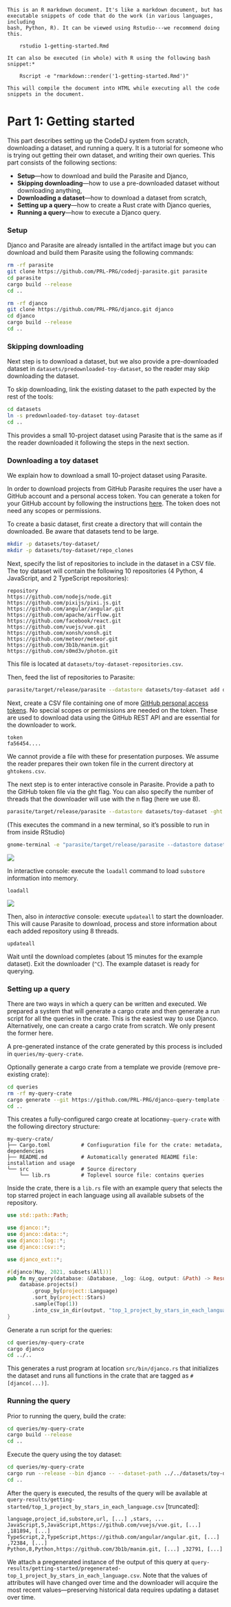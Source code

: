 ~~~
This is an R markdown document. It's like a markdown document, but has 
executable snippets of code that do the work (in various languages, including
bash, Python, R). It can be viewed using Rstudio---we recommend doing this.

    rstudio 1-getting-started.Rmd

It can also be executed (in whole) with R using the following bash snippet:*
 
    Rscript -e "rmarkdown::render('1-getting-started.Rmd')"

This will compile the document into HTML while executing all the code 
snippets in the document.
~~~


# Part 1: Getting started

This part describes setting up the CodeDJ system from scratch, downloading a 
dataset, and running a query. It is a tutorial for someone who is trying out getting their own dataset, and 
writing their own queries. This part consists of the following sections:

- **Setup**---how to download and build the Parasite and Djanco,
- **Skipping downloading**---how to use a pre-downloaded dataset without downloading anything,
- **Downloading a dataset**---how to download a dataset from scratch,
- **Setting up a query**---how to create a Rust crate with Djanco queries,
- **Running a query**---how to execute a Djanco query.

### Setup

Djanco and Parasite are already isntalled in the artifact image but you can 
download and build them Parasite using the following commands:

```bash
rm -rf parasite
git clone https://github.com/PRL-PRG/codedj-parasite.git parasite
cd parasite
cargo build --release
cd ..
```

```bash
rm -rf djanco
git clone https://github.com/PRL-PRG/djanco.git djanco
cd djanco 
cargo build --release
cd ..
```

### Skipping downloading

Next step is to download a dataset, but we also provide a pre-downloaded dataset in 
`datasets/predownloaded-toy-dataset`, so the reader may skip downloading the dataset.

To skip downloading, link the existing dataset to the path expected by the rest of the 
tools:

```bash
cd datasets
ln -s predownloaded-toy-dataset toy-dataset
cd ..
```

This provides a small 10-project dataset using Parasite that is the same 
as if the reader downloaded it following the steps in the next section.

### Downloading a toy dataset

We explain how to download a small 10-project dataset using Parasite. 

In order to download projects from GitHub Parasite requires the user have a 
GitHub account and a personal access token. You can generate a token for your 
GitHub account by following the instructions 
[here](https://docs.github.com/en/github/authenticating-to-github/creating-a-personal-access-token). 
The token does not need any scopes or permissions.

To create a basic dataset, first create a directory that will contain the 
downloaded. Be aware that datasets tend to be large. 

```bash
mkdir -p datasets/toy-dataset/
mkdir -p datasets/toy-dataset/repo_clones
```

Next, specify the list of repositories to include in the dataset in a CSV file.
 The toy dataset will contain the following 10 repositories (4 Python, 4 
 JavaScript, and 2 TypeScript repositories):

```
repository
https://github.com/nodejs/node.git
https://github.com/pixijs/pixi.js.git
https://github.com/angular/angular.git
https://github.com/apache/airflow.git
https://github.com/facebook/react.git
https://github.com/vuejs/vue.git
https://github.com/xonsh/xonsh.git
https://github.com/meteor/meteor.git
https://github.com/3b1b/manim.git
https://github.com/s0md3v/photon.git
```

This file is located at `datasets/toy-dataset-repositories.csv`.

Then, feed the list of repositories to Parasite:

```bash
parasite/target/release/parasite --datastore datasets/toy-dataset add datasets/toy-dataset-repositories.csv
```

Next, create a CSV file containing one of more 
[GitHub personal access tokens](https://docs.github.com/en/github/authenticating-to-github/creating-a-personal-access-token). 
No special scopes or permissions are needed on the token. These are used to 
download data using the GitHub REST API and are essential for the downloader
to work.

```
token
fa56454....
```

We cannot provide a file with these for presentation purposes. We assume the
reader prepares their own token file in the current directory at 
`ghtokens.csv`.

The next step is to enter interactive console in Parasite. Provide a path to
the GitHub token file via the ght flag. You can also specify the number of
threads that the downloader will use with the n flag (here we use 8).

```bash
parasite/target/release/parasite --datastore datasets/toy-dataset -ght ghtokens.csv -n 8 --interactive
```

(This executes the command in a new terminal, so it's possible to run in from inside RStudio)

```bash
gnome-terminal -e "parasite/target/release/parasite --datastore datasets/toy-dataset -ght ghtokens.csv -n 8 --interactive"
```

![](img/interactive.png)

In interactive console: execute the `loadall` command to load `substore`
information into memory.

```
loadall
```

![](img/loadall.png)

Then, also in *interactive* console: execute `updateall` to start the
downloader. This will cause Parasite to download, process and store information
about each added repository using 8 threads.

```
updateall
```

Wait until the download completes (about 15 minutes for the example dataset).
Exit the downloader (`^C`). The example dataset is ready for querying. 

### Setting up a query

There are two ways in which a query can be written and executed. We prepared a
system that will generate a cargo crate and then generate a run script for all
the queries in the crate. This is the easiest way to use Djanco. Alternatively,
one can create a cargo crate from scratch. We only present the former here.

A pre-generated instance of the crate generated by this process is included in
`queries/my-query-crate`. 

Optionally generate a cargo crate from a template we provide (remove pre-existing crate):

```bash
cd queries 
rm -rf my-query-crate
cargo generate --git https://github.com/PRL-PRG/djanco-query-template --name my-query-crate
cd ..
```

This creates a fully-configured cargo create at location`my-query-crate`
with the following directory structure:

```
my-query-crate/
├── Cargo.toml          # Confiuguration file for the crate: metadata, dependencies
├── README.md           # Automatically generated README file: installation and usage
└── src                 # Source directory
    └── lib.rs          # Toplevel source file: contains queries
```

Inside the crate, there is a `lib.rs` file with an example query that selects
the top starred project in each language using all available subsets of the
repository.

```rust
use std::path::Path;

use djanco::*;
use djanco::data::*;
use djanco::log::*;
use djanco::csv::*;

use djanco_ext::*;

#[djanco(May, 2021, subsets(All))]
pub fn my_query(database: &Database, _log: &Log, output: &Path) -> Result<(), std::io::Error>  {
    database.projects()
        .group_by(project::Language)
        .sort_by(project::Stars)
        .sample(Top(1))
        .into_csv_in_dir(output, "top_1_project_by_stars_in_each_language.csv")
}
```

Generate a run script for the queries:

```bash
cd queries/my-query-crate
cargo djanco
cd ../..
```

This generates a rust program at location `src/bin/djanco.rs` that initializes
the dataset and runs all functions in the crate that are tagged as 
`#[djanco(...)]`. 

### Running the query

Prior to running the query, build the crate:

```bash
cd queries/my-query-crate
cargo build --release
cd ..
```

Execute the query using the toy dataset:

```bash
cd queries/my-query-crate
cargo run --release --bin djanco -- --dataset-path ../../datasets/toy-dataset --cache-path cache --output-path ../../query-results/getting-started/
cd ..
```

After the query is executed, the results of the query will be available at 
`query-results/getting-started/top_1_project_by_stars_in_each_language.csv` [truncated]:

```
language,project_id,substore,url, [...] ,stars, ...
JavaScript,5,JavaScript,https://github.com/vuejs/vue.git, [...] ,181894, [...]
TypeScript,2,TypeScript,https://github.com/angular/angular.git, [...] ,72384, [...]
Python,8,Python,https://github.com/3b1b/manim.git, [...] ,32791, [...]
```

We attach a pregenerated instance of the output of this query at 
`query-results/getting-started/pregenerated-top_1_project_by_stars_in_each_language.csv`. 
Note that the values of attributes will have changed over time and the downloader will
acquire the most recent values---preserving historical data requires
updating a dataset over time.